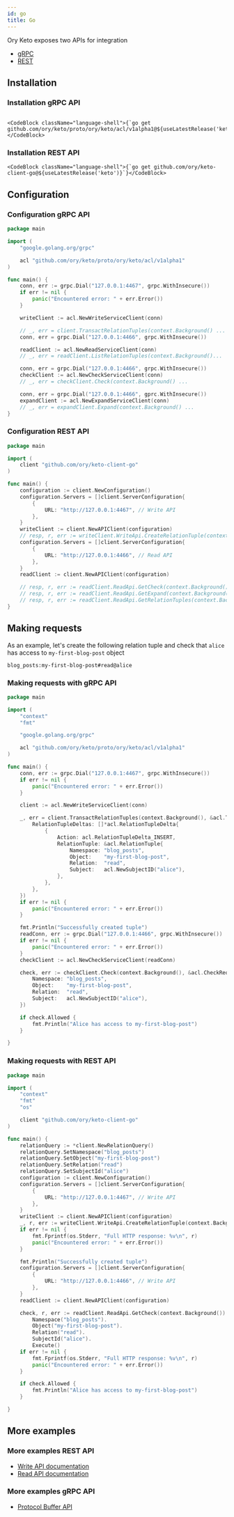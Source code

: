 ```yaml
---
id: go
title: Go
---
```



Ory Keto exposes two APIs for integration

- [gRPC](http://ory.sh/docs/keto/reference/proto-api)
- [REST](http://ory.sh/docs/keto/reference/rest-api)

## Installation

### Installation gRPC API

```mdx-code-block

<CodeBlock className="language-shell">{`go get github.com/ory/keto/proto/ory/keto/acl/v1alpha1@${useLatestRelease('keto')}`}</CodeBlock>

```

### Installation REST API

```mdx-code-block
<CodeBlock className="language-shell">{`go get github.com/ory/keto-client-go@${useLatestRelease('keto')}`}</CodeBlock>
```

## Configuration

### Configuration gRPC API

```go
package main

import (
	"google.golang.org/grpc"

	acl "github.com/ory/keto/proto/ory/keto/acl/v1alpha1"
)

func main() {
	conn, err := grpc.Dial("127.0.0.1:4467", grpc.WithInsecure())
	if err != nil {
		panic("Encountered error: " + err.Error())
	}

	writeClient := acl.NewWriteServiceClient(conn)

	// _, err = client.TransactRelationTuples(context.Background() ...
	conn, err = grpc.Dial("127.0.0.1:4466", grpc.WithInsecure())

	readClient := acl.NewReadServiceClient(conn)
	// _, err = readClient.ListRelationTuples(context.Background()...

	conn, err = grpc.Dial("127.0.0.1:4466", grpc.WithInsecure())
	checkClient := acl.NewCheckServiceClient(conn)
	// _, err = checkClient.Check(context.Background() ...

	conn, err = grpc.Dial("127.0.0.1:4466", gprc.WithInsecure())
	expandClient := acl.NewExpandServiceClient(conn)
	// _, err = expandClient.Expand(context.Background() ...
}
```

### Configuration REST API

```go
package main

import (
	client "github.com/ory/keto-client-go"
)

func main() {
	configuration := client.NewConfiguration()
	configuration.Servers = []client.ServerConfiguration{
		{
			URL: "http://127.0.0.1:4467", // Write API
		},
	}
	writeClient := client.NewAPIClient(configuration)
	// resp, r, err := writeClient.WriteApi.CreateRelationTuple(context.Background())...
	configuration.Servers = []client.ServerConfiguration{
		{
			URL: "http://127.0.0.1:4466", // Read API
		},
	}
	readClient := client.NewAPIClient(configuration)

	// resp, r, err := readClient.ReadApi.GetCheck(context.Background()...
	// resp, r, err := readClient.ReadApi.GetExpand(context.Background()...
	// resp, r, err := readClient.ReadApi.GetRelationTuples(context.Background()...
}
```

## Making requests

As an example, let's create the following relation tuple and check that `alice` has access to `my-first-blog-post` object

```
blog_posts:my-first-blog-post#read@alice
```

### Making requests with gRPC API

```go
package main

import (
	"context"
	"fmt"

	"google.golang.org/grpc"

	acl "github.com/ory/keto/proto/ory/keto/acl/v1alpha1"
)

func main() {
	conn, err := grpc.Dial("127.0.0.1:4467", grpc.WithInsecure())
	if err != nil {
		panic("Encountered error: " + err.Error())
	}

	client := acl.NewWriteServiceClient(conn)

	_, err = client.TransactRelationTuples(context.Background(), &acl.TransactRelationTuplesRequest{
		RelationTupleDeltas: []*acl.RelationTupleDelta{
			{
				Action: acl.RelationTupleDelta_INSERT,
				RelationTuple: &acl.RelationTuple{
					Namespace: "blog_posts",
					Object:    "my-first-blog-post",
					Relation:  "read",
					Subject:   acl.NewSubjectID("alice"),
				},
			},
		},
	})
	if err != nil {
		panic("Encountered error: " + err.Error())
	}

	fmt.Println("Successfully created tuple")
	readConn, err := grpc.Dial("127.0.0.1:4466", grpc.WithInsecure())
	if err != nil {
		panic("Encountered error: " + err.Error())
	}
	checkClient := acl.NewCheckServiceClient(readConn)

	check, err := checkClient.Check(context.Background(), &acl.CheckRequest{
		Namespace: "blog_posts",
		Object:    "my-first-blog-post",
		Relation:  "read",
		Subject:   acl.NewSubjectID("alice"),
	})

	if check.Allowed {
		fmt.Println("Alice has access to my-first-blog-post")
	}

}
```

### Making requests with REST API

```go
package main

import (
	"context"
	"fmt"
	"os"

	client "github.com/ory/keto-client-go"
)

func main() {
	relationQuery := *client.NewRelationQuery()
	relationQuery.SetNamespace("blog_posts")
	relationQuery.SetObject("my-first-blog-post")
	relationQuery.SetRelation("read")
	relationQuery.SetSubjectId("alice")
	configuration := client.NewConfiguration()
	configuration.Servers = []client.ServerConfiguration{
		{
			URL: "http://127.0.0.1:4467", // Write API
		},
	}
	writeClient := client.NewAPIClient(configuration)
	_, r, err := writeClient.WriteApi.CreateRelationTuple(context.Background()).RelationQuery(relationQuery).Execute()
	if err != nil {
		fmt.Fprintf(os.Stderr, "Full HTTP response: %v\n", r)
		panic("Encountered error: " + err.Error())
	}

	fmt.Println("Successfully created tuple")
	configuration.Servers = []client.ServerConfiguration{
		{
			URL: "http://127.0.0.1:4466", // Write API
		},
	}
	readClient := client.NewAPIClient(configuration)

	check, r, err := readClient.ReadApi.GetCheck(context.Background()).
		Namespace("blog_posts").
		Object("my-first-blog-post").
		Relation("read").
		SubjectId("alice").
		Execute()
	if err != nil {
		fmt.Fprintf(os.Stderr, "Full HTTP response: %v\n", r)
		panic("Encountered error: " + err.Error())
	}

	if check.Allowed {
		fmt.Println("Alice has access to my-first-blog-post")
	}

}
```

## More examples

### More examples REST API

- [Write API documentation](https://github.com/ory/keto-client-go/blob/master/docs/WriteApi.md)
- [Read API documentation](https://github.com/ory/keto-client-go/blob/master/docs/ReadApi.md)

### More examples gRPC API

- [Protocol Buffer API](http://localhost:3001/docs/keto/reference/proto-api)
